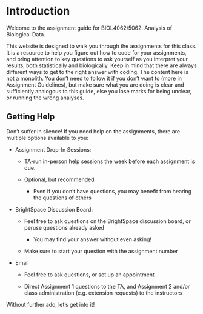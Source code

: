 # **Introduction** {.unnumbered}

Welcome to the assignment guide for BIOL4062/5062: Analysis of Biological Data.

This website is designed to walk you through the assignments for this class. It is a resource to help you figure out how to code for your assignments, and bring attention to key questions to ask yourself as you interpret your results, both statistically and biologically. Keep in mind that there are always different ways to get to the right answer with coding. The content here is not a monolith. You don't need to follow it if you don't want to (more in Assignment Guidelines), but make sure what you are doing is clear and sufficiently analogous to this guide, else you lose marks for being unclear, or running the wrong analyses.

## Getting Help

Don't suffer in silence! If you need help on the assignments, there are multiple options available to you:

-   Assignment Drop-In Sessions:

    -   TA-run in-person help sessions the week before each assignment is due.

    -   Optional, but recommended

        -   Even if you don't have questions, you may benefit from hearing the questions of others

-   BrightSpace Discussion Board:

    -   Feel free to ask questions on the BrightSpace discussion board, or peruse questions already asked

        -   You may find your answer without even asking!

    -   Make sure to start your question with the assignment number

-   Email

    -   Feel free to ask questions, or set up an appointment

    -   Direct Assignment 1 questions to the TA, and Assignment 2 and/or class administration (e.g. extension requests) to the instructors

Without further ado, let's get into it!
